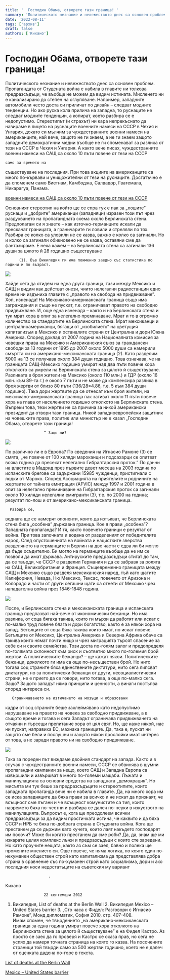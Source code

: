 ```yaml
---
title: '  Господин Обама, отворете тази граница! '
summary: 'Политическото незнание и невежеството днес са основен проблем. Пропагандата от Студената война е набила в главите ни толкова предразсъдъци, че въобщ...'
date: '2022-08-11'
tags: ['архив']
draft: false
authors: ['Кихано']
---
```


# Господин Обама, отворете тази граница!

Политическото незнание и невежеството днес са основен
проблем. Пропагандата от Студената война е набила в главите ни толкова
предразсъдъци, че въобще не можем да видим истината. Мисленето ни е
канализирано до степен на оглупяване. Например, западните автомобили често доста
си приличат по дизайн – следват модните тенденции. Но ако руска кола прилича на
западна, то руснаците не следват модните тенденции, а копират, което разбира се
е недопустимо. Стереотипът (и страхът) ни кара непрекъснато да навираме в лицето
на руснаците военните намеси на СССР в Чехия и Унгария, докато си мълчим за
чуждестранните военни намеси на американците, най вече, защото не ги знаем, а не
ги знаем защото западните демократични медии въобще не ги споменават за разлика
от тези на СССР в Чехия и Унгария. А както вече писах, чуждестранните военни намеси на САЩ са около 10 пъти повече от
тези на СССР

    само за времето на

съществуване на последния. При
това акциите на американците са много по-кървави и унищожителни от тези на руснаците. Достатъчно е да споменем само Виетнам, Камбоджа, Салвадор, Гватемала, Никарагуа, Панама.

[военни намеси на САЩ са около 10 пъти повече от
тези на СССР](Woenni.html)

Основният стереотип на който ще се спра тук е пак за
„лошите” руснаци и „добрите” американци (западняци) изразен този път чрез
раздухването на пропагандната схема около Берлинската стена. Предполагам си я
знаете – как източно-германците искали да прескачат границата, а граничарите ги
ловили и стреляли по тях. Разбира се колко са уловили не се казва, важно е колко
са загинали. Но и колко са загинали обикновено не се казва, оставяни сме да
фантазираме. Е нека кажем – на Берлинската стена са загинали 136 души за
цялото й 28 годишно съществуване

          (1). Във Википедия ги има поименно заедно със статистика по години и по възраст.

[](http://www.dokumentalni.com/?p=1882)

![](/static/images/usmexicotijuana.jpg)

Хайде сега да отидем на една друга граница, тази между
Мексико и САЩ и видим как действат онези, чиито нелегални радиостанции едно
време ни издъниха главите с „правото на свобода на придвижване”. Хоп, изненада!
На Мексикано-американската граница също има заграждения и също не пускат, т.е.
ограничават правото на свободно придвижване. И, още една изненада – както и на
Берлинската стена и тук мрат хора в опит за нелегално преминаване. Мрат и то в
огромно количество за стандартите на Берлинската стена. Мрат мексиканци и
централноамериканци, бягащи от „изобилието” на цветущия капитализъм в Мексико и
останалите страни от Централна и дори Южна Америка. Според доклад от 2007 година
на Националната комисия за човешки права на Мексико и Американския съюз за
граждански свободи за 13 години от 1995 до 2007 около 5000 души са намерили
смъртта си на американо-мексиканската граница (2). Като разделим 5000 на 13 се
получава около 384 души годишно. Това означава, че на границата
САЩ-Мексико годишно умират над два пъти повече хора отколкото са умрели на
Берлинската стена за цялото й съществуване. Разликата в броя жители на
Мексико (около 110 млн.) и ГДР (около 16 млн. към 89-та г.) е около 7 пъти и не
може да компенсира разлика в броя жертви от близо 80 пъти (136/28=4.86, т.е. 5
към 384 души годишно). Така дори жертвите да се отнесат към броя жители,
на мексикано-американската граница пак загиват около 11 пъти повече хора
на глава от населението годишно отколкото на Берлинската стена. Въпреки
това, тези жертви не са причина за никой американски президент да отвори
тази граница. Никой западноевропейски защитник на човешките права, политик или
министър не е казал „Господин Обама, отворете тази граница!

                     ” Защо ли?

![](/static/images/usmexicowall2.jpg)

По различно ли е в Европа? По сведения на Игнасио Рамоне
(3) се смята, „че повече от 100 хиляди мароканци и подсахарци се опитват всяка
година да пресекат нелегално Гибралтарския проток.” По данни на властите в
Мадрид през първите девет месеца на 2003 година по испанските брегове са
задържани 15985 чужденци, пристигнали с лодки от Мароко. Според Асоциацията на
приятелите и роднините на жертвите от тайната емиграция (AFVIC) между 1997 и 2001 година в опит за нелегално преминаване на
Гибралтарския проток са загинали около 10 хиляди нелегални емигранти (3), т.е.
по 2000 на година; резултат по-лош и от американо-мексиканската граница.

      Разбира се,

веднага ще се намерят опоненти, които да изтъкват, че Берлинската стена била
„особена” държавна граница. Кое я прави „особена”? Западната пропаганда? И тя,
както повечето граници е резултат от война. При това започната и водена от
разделеният от победителите народ. След опустошенията на войната и нацистките
зверства разделянето на германците и Берлин на две части е едва ли би могло да
бъде осъдително. Би могло на германците въобще да не им се позволи да имат
държава. Антируските предразсъдъци стигат до там, да се твърди, че СССР е
разделил Германия и да се забравя за ролята на САЩ, Великобритания и Франция.
Същевременно границата между САЩ и Мексико също разделя мексиканския народ, тъй
като щатите Калифорния, Невада, Ню Мексико, Тексас, повечето от Аризона и
Колорадо и части от други сегашни щати са отнети от Мексико чрез нападателна
война през 1846-1848 година.

[](http://www.dokumentalni.com/?p=1882)

![](/static/images/USAMEXWALL3.jpg)

После, и Берлинската стена и мексиканската граница и
испанската граница предпазват най-вече от икономически бежанци. Но има разлика,
от соца бягаха такива, които ги мързи да работят или искат с по-малко труд
повече блага и дори богатство, както е за някои хора на запад. Бегълците от соца
бяха такива които имат, но искат повече. Бегълците от Мексико, Централна Америка
и Северна Африка обаче са такива които нямат почти нищо и чрез миграцията търсят
спасение за себе си и своите семейства. Този доста по-голям залог и
предопределя по-голямата склонност към риск и съответно много по-големия брой
жертви. А политическите бежанци? – ще кажат някои.
Политическите бежанци, доколкото ги има са още по-несъществен брой. Но нито
тогава соц страните бяха единствените диктатури, нито сега липсват диктатури, но
за политически бежанци от други, несоциалистически страни, не е прието да се
говори, нито тогава, а още по-малко сега. Защо? Защото западът няма
принципи и ценности, а винаги постъпва според интереса си.

       Ограничаването на изтичането на мозъци и образовани

кадри от соц страните беше заклеймявано като недопустимо нарушаване на правото на човека за
свободно придвижване, а в същото време и тогава и сега Западът ограничава придвижването на
отчаяни и търсещи препитание хора от цял свят. Но,
ще каже някой, нас ни пускат, направиха ЕС,
махнаха границите. Да, така
е, пускат ни защото сме бели и послушни и защото някои прослойки имат интерес от това, а не заради правото ни на свободно придвижване.

[](http://www.dokumentalni.com/?p=1882)

![](/static/images/USA-Mex4.jpg)

Така за пореден път виждаме двойния стандарт на
запада. Както и в случая с чуждестранните военни намеси, СССР
се обвинява в шумни пропагандни кампании за нещо, което САЩ и Западна Европа са
извършили и извършват в много по-големи мащаби. Лъжата и манипулацията са
основни средства на западната „демокрация”. Но мисълта ми тук беше
за предразсъдъците и стереотипите, които западната пропаганда вече ни е набила в
главите. Да, на много хора им се иска западняците да бяха прави за всичко и не
искат да признаят, че всъщност сме лъгани и че всъщност комунистите са тия,
които навремето бяха по-честни и разбира се далеч по-неуки в изкуството на
манипулацията. Въпросът е, кога ще преодолеем всички предразсъдъци за да видим
простичката истина, че каквито и да бяха СССР и НРБ те бяха по-добрата страна в
Студената война. Кога ще престанем да се държим като кучета, които лаят накъдето
господарят им посочи? Може би когато престанем да сме роби? Да, да, знам ще ми
изкарате целия комплекс лъжи и предразсъдъци с които сте заредени. Но като
проучите нещата, както аз съм се заел, бавно и полека ще промените мнението си.
Още повече, че няма логика, по която един по-нехуманен обществен строй
като капитализма да представлява добра страна в сравнение със по-хуманен строй
като социализма, дори и ако последния носи недостатъците на съветския му
вариант

                       .

Кихано

                     22 септември 2012

1. Википедия, List of deaths at the Berlin Wall 2. Википедия Mexico – United States barrier 3. „Сто часа с Фидел: Разговори с Игнасио Рамоне”, Монд
   дипломатик, София 2010, стр. 407-408.  
    Имам
   спомен, че твърдението „на американо-мексиканската граница за една година умират
   повече хора отколкото на Берлинската стена за цялото й съществуване” е на Фидел
   Кастро. Аз просто се заех да го проверя и Кастро се оказа прав, но сега не успях
   да намеря точната страница на която го казва. На посочените страници той твърди
   само за 500 жертви годишно, което не е далеч от оценката дадена по-горе в
   текста.

[List of deaths at the Berlin Wall](http://en.wikipedia.org/wiki/List_of_deaths_at_the_Berlin_Wall)

[](http://en.wikipedia.org/wiki/Mexico_%E2%80%93_United_States_barrier)

[Mexico – United States barrier](http://en.wikipedia.org/wiki/Mexico_%E2%80%93_United_States_barrier)
